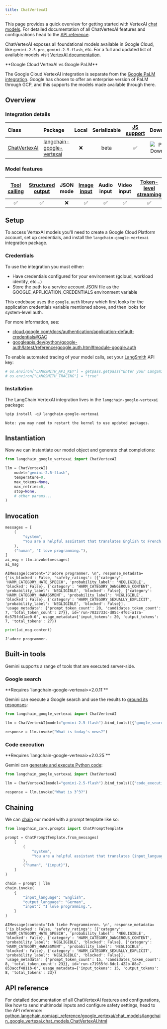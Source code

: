 ```yaml
---
title: ChatVertexAI
---
```


This page provides a quick overview for getting started with VertexAI [chat models](/oss/python/concepts/chat_models). For detailed documentation of all ChatVertexAI features and configurations head to the [API reference](https://python.langchain.com/api_reference/google_vertexai/chat_models/langchain_google_vertexai.chat_models.ChatVertexAI.html).

ChatVertexAI exposes all foundational models available in Google Cloud, like `gemini-2.5-pro`, `gemini-2.5-flash`, etc. For a full and updated list of available models visit [VertexAI documentation](https://cloud.google.com/vertex-ai/generative-ai/docs/models).

<Info>
**Google Cloud VertexAI vs Google PaLM**

The Google Cloud VertexAI integration is separate from the [Google PaLM integration](/oss/python/integrations/chat/google_generative_ai/). Google has chosen to offer an enterprise version of PaLM through GCP, and this supports the models made available through there.

</Info>

## Overview

### Integration details

| Class | Package | Local | Serializable | [JS support](https://js.langchain.com/docs/integrations/chat/google_vertex_ai) | Downloads | Version |
| :--- | :--- | :---: | :---: |  :---: | :---: | :---: |
| [ChatVertexAI](https://python.langchain.com/api_reference/google_vertexai/chat_models/langchain_google_vertexai.chat_models.ChatVertexAI.html) | [langchain-google-vertexai](https://python.langchain.com/api_reference/google_vertexai/index.html) | ❌ | beta | ✅ | ![PyPI - Downloads](https://img.shields.io/pypi/dm/langchain-google-vertexai?style=flat-square&label=%20) | ![PyPI - Version](https://img.shields.io/pypi/v/langchain-google-vertexai?style=flat-square&label=%20) |

### Model features

| [Tool calling](/oss/python/how-to/tool_calling) | [Structured output](/oss/python/how-to/structured_output/) | JSON mode | [Image input](/oss/python/how-to/multimodal_inputs/) | Audio input | Video input | [Token-level streaming](/oss/python/how-to/chat_streaming/) | Native async | [Token usage](/oss/python/how-to/chat_token_usage_tracking/) | [Logprobs](/oss/python/how-to/logprobs/) |
| :---: | :---: | :---: | :---: |  :---: | :---: | :---: | :---: | :---: | :---: |
| ✅ | ✅ | ❌ | ✅ | ✅ | ✅ | ✅ | ✅ | ✅ | ❌ |

## Setup

To access VertexAI models you'll need to create a Google Cloud Platform account, set up credentials, and install the `langchain-google-vertexai` integration package.

### Credentials

To use the integration you must either:

- Have credentials configured for your environment (gcloud, workload identity, etc...)
- Store the path to a service account JSON file as the GOOGLE_APPLICATION_CREDENTIALS environment variable

This codebase uses the `google.auth` library which first looks for the application credentials variable mentioned above, and then looks for system-level auth.

For more information, see:

- [cloud.google.com/docs/authentication/application-default-credentials#GAC](https://cloud.google.com/docs/authentication/application-default-credentials#GAC)
- [googleapis.dev/python/google-auth/latest/reference/google.auth.html#module-google.auth](https://googleapis.dev/python/google-auth/latest/reference/google.auth.html#module-google.auth)

To enable automated tracing of your model calls, set your [LangSmith](https://docs.smith.langchain.com/) API key:

```python
# os.environ["LANGSMITH_API_KEY"] = getpass.getpass("Enter your LangSmith API key: ")
# os.environ["LANGSMITH_TRACING"] = "true"
```

### Installation

The LangChain VertexAI integration lives in the `langchain-google-vertexai` package:

```python
%pip install -qU langchain-google-vertexai
```

```output
Note: you may need to restart the kernel to use updated packages.
```

## Instantiation

Now we can instantiate our model object and generate chat completions:

```python
from langchain_google_vertexai import ChatVertexAI

llm = ChatVertexAI(
    model="gemini-2.5-flash",
    temperature=0,
    max_tokens=None,
    max_retries=6,
    stop=None,
    # other params...
)
```

## Invocation

```python
messages = [
    (
        "system",
        "You are a helpful assistant that translates English to French. Translate the user sentence.",
    ),
    ("human", "I love programming."),
]
ai_msg = llm.invoke(messages)
ai_msg
```

```output
AIMessage(content="J'adore programmer. \n", response_metadata={'is_blocked': False, 'safety_ratings': [{'category': 'HARM_CATEGORY_HATE_SPEECH', 'probability_label': 'NEGLIGIBLE', 'blocked': False}, {'category': 'HARM_CATEGORY_DANGEROUS_CONTENT', 'probability_label': 'NEGLIGIBLE', 'blocked': False}, {'category': 'HARM_CATEGORY_HARASSMENT', 'probability_label': 'NEGLIGIBLE', 'blocked': False}, {'category': 'HARM_CATEGORY_SEXUALLY_EXPLICIT', 'probability_label': 'NEGLIGIBLE', 'blocked': False}], 'usage_metadata': {'prompt_token_count': 20, 'candidates_token_count': 7, 'total_token_count': 27}}, id='run-7032733c-d05c-4f0c-a17a-6c575fdd1ae0-0', usage_metadata={'input_tokens': 20, 'output_tokens': 7, 'total_tokens': 27})
```

```python
print(ai_msg.content)
```

```output
J'adore programmer.
```

## Built-in tools

Gemini supports a range of tools that are executed server-side.

### Google search

<Info>
    **Requires `langchain-google-vertexai>=2.0.11`**
</Info>

Gemini can execute a Google search and use the results to [ground its responses](https://ai.google.dev/gemini-api/docs/grounding):

```python
from langchain_google_vertexai import ChatVertexAI

llm = ChatVertexAI(model="gemini-2.5-flash").bind_tools([{"google_search": {}}])

response = llm.invoke("What is today's news?")
```

### Code execution

<Info>
    **Requires `langchain-google-vertexai>=2.0.25`**
</Info>

Gemini can [generate and execute Python code](https://ai.google.dev/gemini-api/docs/code-execution):

```python
from langchain_google_vertexai import ChatVertexAI

llm = ChatVertexAI(model="gemini-2.5-flash").bind_tools([{"code_execution": {}}])

response = llm.invoke("What is 3^3?")
```

## Chaining

We can [chain](/oss/python/how-to/sequence/) our model with a prompt template like so:

```python
from langchain_core.prompts import ChatPromptTemplate

prompt = ChatPromptTemplate.from_messages(
    [
        (
            "system",
            "You are a helpful assistant that translates {input_language} to {output_language}.",
        ),
        ("human", "{input}"),
    ]
)

chain = prompt | llm
chain.invoke(
    {
        "input_language": "English",
        "output_language": "German",
        "input": "I love programming.",
    }
)
```

```output
AIMessage(content='Ich liebe Programmieren. \n', response_metadata={'is_blocked': False, 'safety_ratings': [{'category': 'HARM_CATEGORY_HATE_SPEECH', 'probability_label': 'NEGLIGIBLE', 'blocked': False}, {'category': 'HARM_CATEGORY_DANGEROUS_CONTENT', 'probability_label': 'NEGLIGIBLE', 'blocked': False}, {'category': 'HARM_CATEGORY_HARASSMENT', 'probability_label': 'NEGLIGIBLE', 'blocked': False}, {'category': 'HARM_CATEGORY_SEXUALLY_EXPLICIT', 'probability_label': 'NEGLIGIBLE', 'blocked': False}], 'usage_metadata': {'prompt_token_count': 15, 'candidates_token_count': 8, 'total_token_count': 23}}, id='run-c71955fd-8dc1-422b-88a7-853accf4811b-0', usage_metadata={'input_tokens': 15, 'output_tokens': 8, 'total_tokens': 23})
```

## API reference

For detailed documentation of all ChatVertexAI features and configurations, like how to send multimodal inputs and configure safety settings, head to the API reference: [python.langchain.com/api_reference/google_vertexai/chat_models/langchain_google_vertexai.chat_models.ChatVertexAI.html](https://python.langchain.com/api_reference/google_vertexai/chat_models/langchain_google_vertexai.chat_models.ChatVertexAI.html)
